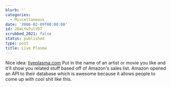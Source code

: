 ```yaml
---
blurb: ''
categories:
  - Miscellaneous
date: '2006-02-09T00:00:00'
id: 20eLYw7ulYD7
scrubbed_2021: false
status: published
type: post
title: Live Plasma
---
```


Nice idea: [liveplasma.com](http://liveplasma.com/) Put in the name
of an artist or movie you like and it'll show you related stuff
based off of Amazon's sales list. Amazon opened an API to their
database which is awesome because it allows people to come up with
cool shit like this.
